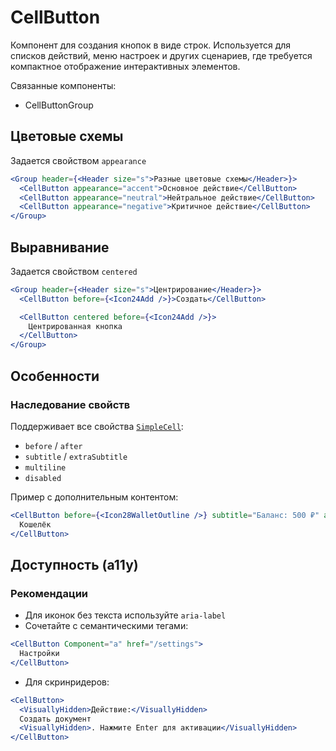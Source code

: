 <Overview>

# CellButton

Компонент для создания кнопок в виде строк. Используется для списков действий, меню настроек и других сценариев, где требуется компактное отображение интерактивных элементов.

Связанные компоненты:

- CellButtonGroup

</Overview>

## Цветовые схемы

Задается свойством `appearance`

```jsx
<Group header={<Header size="s">Разные цветовые схемы</Header>}>
  <CellButton appearance="accent">Основное действие</CellButton>
  <CellButton appearance="neutral">Нейтральное действие</CellButton>
  <CellButton appearance="negative">Критичное действие</CellButton>
</Group>
```

## Выравнивание

Задается свойством `centered`

```jsx
<Group header={<Header size="s">Центрирование</Header>}>
  <CellButton before={<Icon24Add />}>Создать</CellButton>

  <CellButton centered before={<Icon24Add />}>
    Центрированная кнопка
  </CellButton>
</Group>
```

## Особенности

### Наследование свойств

Поддерживает все свойства [`SimpleCell`](#/SimpleCell):

- `before` / `after`
- `subtitle` / `extraSubtitle`
- `multiline`
- `disabled`

Пример с дополнительным контентом:

```jsx
<CellButton before={<Icon28WalletOutline />} subtitle="Баланс: 500 ₽" after={<Counter>3</Counter>}>
  Кошелёк
</CellButton>
```

## Доступность (a11y)

### Рекомендации

- Для иконок без текста используйте `aria-label`
- Сочетайте с семантическими тегами:

```jsx
<CellButton Component="a" href="/settings">
  Настройки
</CellButton>
```

- Для скринридеров:

```jsx
<CellButton>
  <VisuallyHidden>Действие:</VisuallyHidden>
  Создать документ
  <VisuallyHidden>. Нажмите Enter для активации</VisuallyHidden>
</CellButton>
```
